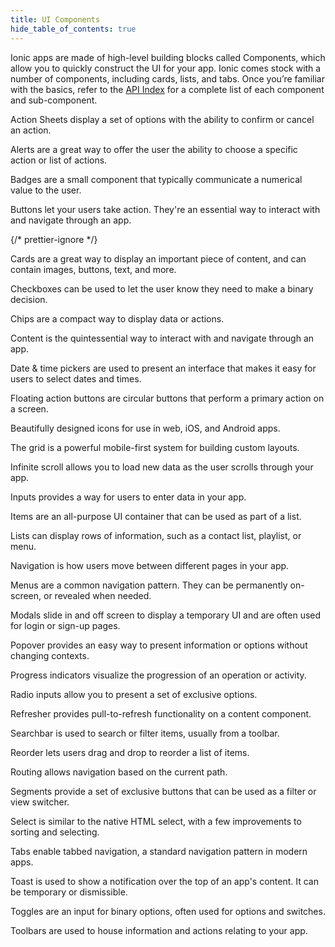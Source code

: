 ```yaml
---
title: UI Components
hide_table_of_contents: true
---
```



<head>
  <title>UI Components | User Interface Application Building Components</title>
  <meta
    name="description"
    content="Ionic Framework comes stock with a number of high-level UI components, including cards, lists, and tabs to quickly and easily build your app's user interface."
  />
  <style>{`
    :root {
      --doc-item-container-width: 60rem;
    }
  `}</style>
</head>

Ionic apps are made of high-level building blocks called Components, which allow you to quickly construct the UI for your app. Ionic comes stock with a number of components, including cards, lists, and tabs. Once you’re familiar with the basics, refer to the [API Index](api.mdx) for a complete list of each component and sub-component.

<intro-end />

<DocsCards>
  <DocsCard header="Action Sheet" href="api/action-sheet" img="/icons/feature-component-actionsheet-icon.png">
    <p>Action Sheets display a set of options with the ability to confirm or cancel an action.</p>
  </DocsCard>

<DocsCard header="Alert" href="api/alert" icon="/icons/component-alert-icon.png">
  <p>Alerts are a great way to offer the user the ability to choose a specific action or list of actions.</p>
</DocsCard>

<DocsCard header="Badge" href="api/badge" icon="/icons/component-badge-icon.png">
  <p>Badges are a small component that typically communicate a numerical value to the user.</p>
</DocsCard>

<DocsCard header="Button" href="api/button" icon="/icons/component-button-icon.png">
  <p>Buttons let your users take action. They're an essential way to interact with and navigate through an app.</p>
</DocsCard>

<DocsCard header="Card" href="api/card" icon="/icons/component-card-icon.png">
  {/* prettier-ignore */}
  <p>Cards are a great way to display an important piece of content, and can contain images, buttons, text, and more.</p>
</DocsCard>

<DocsCard header="Checkbox" href="api/checkbox" icon="/icons/component-checkbox-icon.png">
  <p>Checkboxes can be used to let the user know they need to make a binary decision.</p>
</DocsCard>

<DocsCard header="Chip" href="api/chip" icon="/icons/component-chip-icon.png">
  <p>Chips are a compact way to display data or actions.</p>
</DocsCard>

<DocsCard header="Content" href="api/content" icon="/icons/component-content-icon.png">
  <p>Content is the quintessential way to interact with and navigate through an app.</p>
</DocsCard>

<DocsCard header="Date & Time Pickers" href="api/datetime" icon="/icons/component-datetimepicker-icon.png">
  <p>Date & time pickers are used to present an interface that makes it easy for users to select dates and times.</p>
</DocsCard>

<DocsCard header="Floating Action Button" href="api/fab" icon="/icons/component-fab-icon.png">
  <p>Floating action buttons are circular buttons that perform a primary action on a screen.</p>
</DocsCard>

<DocsCard header="Icons" href="api/icon" img="/icons/feature-component-icons-icon.png">
  <p>Beautifully designed icons for use in web, iOS, and Android apps.</p>
</DocsCard>

<DocsCard header="Grid" href="api/grid" icon="/icons/component-grid-icon.png">
  <p>The grid is a powerful mobile-first system for building custom layouts.</p>
</DocsCard>

<DocsCard header="Infinite Scroll" href="api/infinite-scroll" icon="/icons/component-infinitescroll-icon.png">
  <p>Infinite scroll allows you to load new data as the user scrolls through your app.</p>
</DocsCard>

<DocsCard header="Input" href="api/input" icon="/icons/component-input-icon.png">
  <p>Inputs provides a way for users to enter data in your app.</p>
</DocsCard>

<DocsCard header="Item" href="api/item" icon="/icons/component-item-icon.png">
  <p>Items are an all-purpose UI container that can be used as part of a list.</p>
</DocsCard>

<DocsCard header="List" href="api/list" icon="/icons/component-lists-icon.png">
  <p>Lists can display rows of information, such as a contact list, playlist, or menu.</p>
</DocsCard>

<DocsCard header="Navigation" href="api/nav" img="/icons/feature-component-navigation-icon.png">
  <p>Navigation is how users move between different pages in your app.</p>
</DocsCard>

<DocsCard header="Menu" href="api/menu" icon="/icons/component-menu-icon.png">
  <p>Menus are a common navigation pattern. They can be permanently on-screen, or revealed when needed.</p>
</DocsCard>

<DocsCard header="Modal" href="api/modal" icon="/icons/component-modal-icon.png">
  <p>Modals slide in and off screen to display a temporary UI and are often used for login or sign-up pages.</p>
</DocsCard>

<DocsCard header="Popover" href="api/popover" icon="/icons/component-popover-icon.png">
  <p>Popover provides an easy way to present information or options without changing contexts.</p>
</DocsCard>

<DocsCard header="Progress Indicators" href="api/progress-bar" icon="/icons/component-progress-icon.png">
  <p>Progress indicators visualize the progression of an operation or activity.</p>
</DocsCard>

<DocsCard header="Radio" href="api/radio" icon="/icons/component-radio-icon.png">
  <p>Radio inputs allow you to present a set of exclusive options.</p>
</DocsCard>

<DocsCard header="Refresher" href="api/refresher" icon="/icons/component-refresher-icon.png">
  <p>Refresher provides pull-to-refresh functionality on a content component.</p>
</DocsCard>

<DocsCard header="Searchbar" href="api/searchbar" img="/icons/feature-component-search-icon.png">
  <p>Searchbar is used to search or filter items, usually from a toolbar.</p>
</DocsCard>

<DocsCard header="Reorder" href="api/reorder" icon="/icons/component-reorder-icon.png">
  <p>Reorder lets users drag and drop to reorder a list of items.</p>
</DocsCard>

<DocsCard header="Routing" href="api/router" icon="/icons/component-routing-icon.png">
  <p>Routing allows navigation based on the current path.</p>
</DocsCard>

<DocsCard header="Segment" href="api/segment" icon="/icons/component-segment-icon.png">
  <p>Segments provide a set of exclusive buttons that can be used as a filter or view switcher.</p>
</DocsCard>

<DocsCard header="Select" href="api/select" icon="/icons/component-select-icon.png">
  <p>Select is similar to the native HTML select, with a few improvements to sorting and selecting.</p>
</DocsCard>

<DocsCard header="Tabs" href="api/tabs" img="/icons/feature-component-tabs-icon.png">
  <p>Tabs enable tabbed navigation, a standard navigation pattern in modern apps.</p>
</DocsCard>

<DocsCard header="Toast" href="api/toast" icon="/icons/component-toast-icon.png">
  <p>Toast is used to show a notification over the top of an app's content. It can be temporary or dismissible.</p>
</DocsCard>

<DocsCard header="Toggle" href="api/toggle" icon="/icons/component-toggle-icon.png">
  <p>Toggles are an input for binary options, often used for options and switches.</p>
</DocsCard>

  <DocsCard header="Toolbar" href="api/toolbar" icon="/icons/component-toolbar-icon.png">
    <p>Toolbars are used to house information and actions relating to your app.</p>
  </DocsCard>
</DocsCards>

